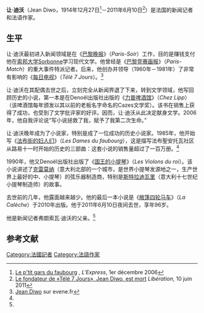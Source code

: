 '''让·迪沃'''（Jean Diwo，1914年12月27日<ref name="LExpress_011206">[http://www.lexpress.fr/culture/livre/249-faubourg-saint-antoine_811787.html Le p'tit gars du faubourg] {{Wayback|url=http://www.lexpress.fr/culture/livre/249-faubourg-saint-antoine_811787.html |date=20100325064550 }}, ''L'Express'', 1er décembre 2006</ref>－2011年6月10日<ref>[http://www.liberation.fr/culture/01012342592-le-fondateur-de-tele-7-jours-jean-diwo-est-mort Le fondateur de «Télé 7 Jours», Jean Diwo, est mort] {{Wayback|url=http://www.liberation.fr/culture/01012342592-le-fondateur-de-tele-7-jours-jean-diwo-est-mort |date=20110810142239 }} ''Libération'', 10 juin 2011</ref>）是法国的新闻记者和法语作家。

== 生平 ==
让·迪沃最初进入新闻领域是在《[[巴黎晚报|巴黎晚报]]》（''Paris-Soir''）工作，目的是赚钱支付他在[[索邦大学|索邦大学]]Sorbonne学习现代文学。他曾经是《[[巴黎竞赛画报|巴黎竞赛画报]]》（''Paris-Match''）的重大事件特派记者。后来，他创办并领导（1960年－1981年）了非常有影响的《[[每日电视|每日电视]]》（''Télé 7 Jours''）。<ref>[http://www.evene.fr/celebre/biographie/jean-diwo-23958.php Jean Diwo] {{Wayback|url=http://www.evene.fr/celebre/biographie/jean-diwo-23958.php |date=20110903060840 }} sur evene.fr</ref>

让·迪沃在其配偶去世之后，立刻完全从新闻界退了下来，转到文学领域，他写回顾历史的小说，第一本是在Denoël出版社出版的《[[力普啤酒馆|力普啤酒馆]]》（''Chez Lipp''）（该啤酒馆每年颁发以其以前的老板名字命名的Cazes文学奖）。该书在销售上获得了成功，也受到了文学批评家的好评。因而，让·迪沃从此决定献身文学。2006年，他自我评论说“写小说拯救了我，赋予了我第二次生命。”

让·迪沃晚年成为了小说家，特别是成了一位成功的历史小说家。1985年，他开始写《[[法布街的妇人们|法布街的妇人们]]》（''Les Dames du faubourg''），这是描写法布聖安托瓦社区从路易十一时开始的历史的三部曲：这套小说的销售量超过了一百万册。<ref name="LExpress_011206"/>

1990年，他又Denoël出版社出版了《[[国王的小提琴|国王的小提琴]]》（''Les Violons du roi''）。该小说讲述了[[克雷莫纳|克雷莫纳]]（意大利北部的一个城市，是世界小提琴发源地之一，生产世界上最好的中、小提琴）的弦乐器制造商，特别是[[安东尼奥|斯特拉迪瓦里]]（意大利十七世纪小提琴制造师）的故事。

去世前的几年，他露面越来越少。他的最后一本小说是《[[敞篷四轮马车|敞篷四轮马车]]》（''La Calèche''）于2010年出版。他于2011年6月10日夜间去世，享年96岁。

他是新闻记者弗朗索瓦·迪沃的父亲。<ref name="LExpress_011206"/>

== 参考文献 ==
{{reflist}}
{{DEFAULTSORT:Diwo, Jean}}
[[Category:法國記者|Category:法國記者]]
[[Category:法語作家|Category:法語作家]]